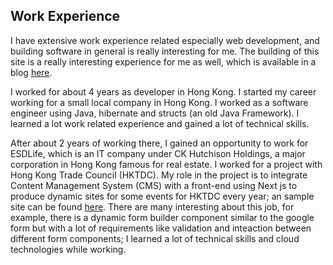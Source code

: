 <Breadcrumbs title="work experience" />

## Work Experience

I have extensive work experience related especially web development, and building software 
in general is really interesting for me. The building of this site is a really interesting experience 
for me as well, which is available in a blog [here](/blog/project-portfolio). 

I worked for about 4 years as developer in Hong Kong. I started my career working for a small local company 
in Hong Kong. I worked as a software engineer using Java, hibernate and structs (an old Java Framework). 
I learned a lot work related experience and gained a lot of technical skills. 

After about 2 years of working there, I gained an opportunity to work for ESDLife, which is an IT company under CK Hutchison Holdings, 
a major corporation in Hong Kong famous for real estate. I worked for a project with Hong Kong Trade Council (HKTDC). My role in the project is to 
integrate Content Management System (CMS) with a front-end using Next js to produce dynamic sites for some events for HKTDC every year; 
an sample site can be found [here](https://www.hktdc.com/event/hktoyfair/en). 
There are many interesting about this job, for example, there is a dynamic form builder component similar to the google form but with a lot of requirements like validation and 
inteaction between different form components; I learned a lot of technical skills and cloud technologies while working. 
